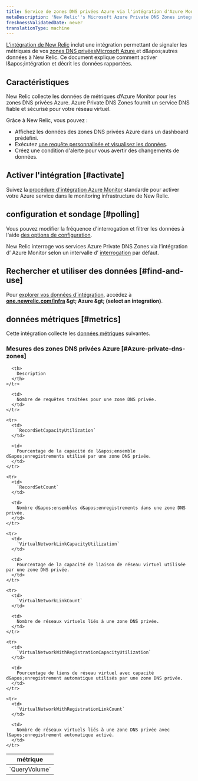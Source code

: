 ```yaml
---
title: Service de zones DNS privées Azure via l'intégration d'Azure Monitor
metaDescription: 'New Relic''s Microsoft Azure Private DNS Zones integration: what data it reports and how to enable it.'
freshnessValidatedDate: never
translationType: machine
---
```


[L&apos;intégration de New Relic](/docs/infrastructure/introduction-infra-monitoring) inclut une intégration permettant de signaler les métriques de vos [zones DNS privéesMicrosoft Azure ](https://learn.microsoft.com/en-us/azure/dns/private-dns-privatednszone/)et d&amp;apos;autres données à New Relic. Ce document explique comment activer l&amp;apos;intégration et décrit les données rapportées.

## Caractéristiques

New Relic collecte les données de métriques d’Azure Monitor pour les zones DNS privées Azure. Azure Private DNS Zones fournit un service DNS fiable et sécurisé pour votre réseau virtuel.

Grâce à New Relic, vous pouvez :

* Affichez les données des zones DNS privées Azure dans un dashboard prédéfini.
* Exécutez [une requête personnalisée et visualisez les données](/docs/infrastructure/integrations-getting-started/getting-started/use-integration-data-new-relic-insights).
* Créez une condition d&apos;alerte pour vous avertir des changements de données.

## Activer l&apos;intégration [#activate]

Suivez la [procédure d&apos;intégration Azure Monitor](/docs/infrastructure/microsoft-azure-integrations/azure-integrations-list/azure-monitor) standarde pour activer votre Azure service dans le monitoring infrastructure de New Relic.

## configuration et sondage [#polling]

Vous pouvez modifier la fréquence d&apos;interrogation et filtrer les données à l&apos;aide [des options de configuration](/docs/infrastructure/microsoft-azure-integrations/azure-integrations-list/azure-monitor/#settings).

New Relic interroge vos services Azure Private DNS Zones via l’intégration d’ Azure Monitor selon un intervalle d’ [interrogation](/docs/infrastructure/microsoft-azure-integrations/azure-integrations-list/azure-monitor/#settings) par défaut.

## Rechercher et utiliser des données [#find-and-use]

Pour [explorer vos données d’intégration](/docs/infrastructure/integrations/find-use-infrastructure-integration-data), accédez à <DNT>**[one.newrelic.com/infra](https://one.newrelic.com/infra) &amp;gt; Azure &amp;gt; (select an integration)**</DNT>.

## données métriques [#metrics]

Cette intégration collecte les [données métriques](/docs/infrastructure/integrations-getting-started/getting-started/understand-integration-data-data-types#metric) suivantes.

### Mesures des zones DNS privées Azure [#Azure-private-dns-zones]

<table>
  <thead>
    <tr>
      <th style={{ width: "300px" }}>
        métrique
      </th>

      <th>
        Description
      </th>
    </tr>
  </thead>

  <tbody>
    <tr>
      <td>
        `QueryVolume`
      </td>

      <td>
        Nombre de requêtes traitées pour une zone DNS privée.
      </td>
    </tr>

    <tr>
      <td>
        `RecordSetCapacityUtilization`
      </td>

      <td>
        Pourcentage de la capacité de l&apos;ensemble d&apos;enregistrements utilisé par une zone DNS privée.
      </td>
    </tr>

    <tr>
      <td>
        `RecordSetCount`
      </td>

      <td>
        Nombre d&apos;ensembles d&apos;enregistrements dans une zone DNS privée.
      </td>
    </tr>

    <tr>
      <td>
        `VirtualNetworkLinkCapacityUtilization`
      </td>

      <td>
        Pourcentage de la capacité de liaison de réseau virtuel utilisée par une zone DNS privée.
      </td>
    </tr>

    <tr>
      <td>
        `VirtualNetworkLinkCount`
      </td>

      <td>
        Nombre de réseaux virtuels liés à une zone DNS privée.
      </td>
    </tr>

    <tr>
      <td>
        `VirtualNetworkWithRegistrationCapacityUtilization`
      </td>

      <td>
        Pourcentage de liens de réseau virtuel avec capacité d&apos;enregistrement automatique utilisés par une zone DNS privée.
      </td>
    </tr>

    <tr>
      <td>
        `VirtualNetworkWithRegistrationLinkCount`
      </td>

      <td>
        Nombre de réseaux virtuels liés à une zone DNS privée avec l&apos;enregistrement automatique activé.
      </td>
    </tr>
  </tbody>
</table>